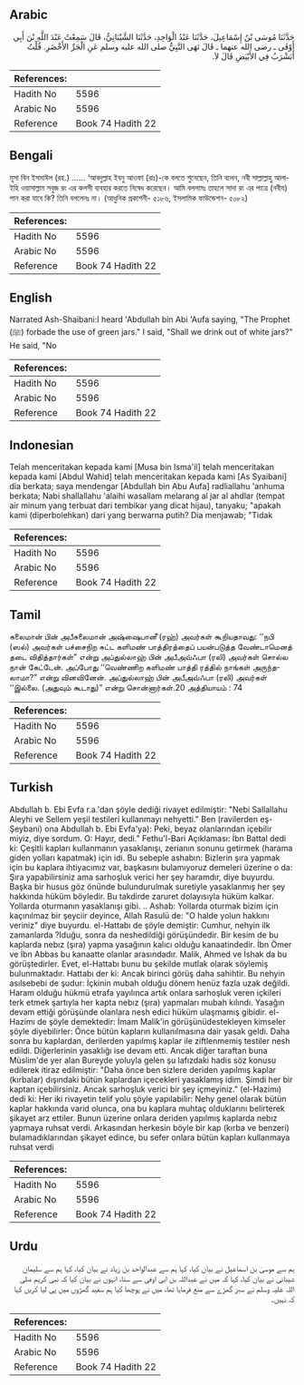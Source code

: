 ## Arabic


<div dir="rtl" lang="ar" style={{fontSize:'larger',backgroundColor:'#f8f9fa',padding:20}}>
حَدَّثَنَا مُوسَى بْنُ إِسْمَاعِيلَ، حَدَّثَنَا عَبْدُ الْوَاحِدِ، حَدَّثَنَا الشَّيْبَانِيُّ، قَالَ سَمِعْتُ عَبْدَ اللَّهِ بْنَ أَبِي أَوْفَى ـ رضى الله عنهما ـ قَالَ نَهَى النَّبِيُّ صلى الله عليه وسلم عَنِ الْجَرِّ الأَخْضَرِ‏.‏ قُلْتُ أَنَشْرَبُ فِي الأَبْيَضِ قَالَ لاَ‏.‏
</div>
<div style={{backgroundColor:'#f8f9fa',padding:20, marginBottom: 10}}><table> <thead> <tr> <th>References:</th> <th></th> </tr> </thead> <tbody><tr><td>Hadith No</td><td>5596</td></tr><tr><td>Arabic No</td><td>5596</td></tr><tr><td>Reference</td><td>Book 74 Hadith 22</td></tr></tbody></table></div>

## Bengali


<div dir="ltr" lang="bn" style={{fontSize:'larger',backgroundColor:'#f8f9fa',padding:20}}>
মূসা বিন ইসমাঈল (রহ.) ...... ‘আবদুল্লাহ ইবনু আওফা (রাঃ)-কে বলতে শুনেছেন, তিনি বলেন, নবী সাল্লাল্লাহু আলাইহি ওয়াসাল্লাম সবুজ রং এর কলসী ব্যবহার করতে নিষেধ করেছেন। আমি বললামঃ তাহলে সাদা রং এর পাত্রে (নবীয) পান করা যাবে কি? তিনি বললেনঃ না। (আধুনিক প্রকাশনী- ৫১৮৬, ইসলামিক ফাউন্ডেশন- ৫০৮২)
</div>
<div style={{backgroundColor:'#f8f9fa',padding:20, marginBottom: 10}}><table> <thead> <tr> <th>References:</th> <th></th> </tr> </thead> <tbody><tr><td>Hadith No</td><td>5596</td></tr><tr><td>Arabic No</td><td>5596</td></tr><tr><td>Reference</td><td>Book 74 Hadith 22</td></tr></tbody></table></div>

## English


<div dir="ltr" lang="en" style={{fontSize:'larger',backgroundColor:'#f8f9fa',padding:20}}>
Narrated Ash-Shaibani:I heard 'Abdullah bin Abi 'Aufa saying, "The Prophet (ﷺ) forbade the use of green jars." I said, "Shall we drink out of white jars?" He said, "No
</div>
<div style={{backgroundColor:'#f8f9fa',padding:20, marginBottom: 10}}><table> <thead> <tr> <th>References:</th> <th></th> </tr> </thead> <tbody><tr><td>Hadith No</td><td>5596</td></tr><tr><td>Arabic No</td><td>5596</td></tr><tr><td>Reference</td><td>Book 74 Hadith 22</td></tr></tbody></table></div>

## Indonesian


<div dir="ltr" lang="id" style={{fontSize:'larger',backgroundColor:'#f8f9fa',padding:20}}>
Telah menceritakan kepada kami [Musa bin Isma'il] telah menceritakan kepada kami [Abdul Wahid] telah menceritakan kepada kami [As Syaibani] dia berkata; saya mendengar [Abdullah bin Abu Aufa] radliallahu 'anhuma berkata; Nabi shallallahu 'alaihi wasallam melarang al jar al ahdlar (tempat air minum yang terbuat dari tembikar yang dicat hijau), tanyaku; "apakah kami (diperbolehkan) dari yang berwarna putih? Dia menjawab; "Tidak
</div>
<div style={{backgroundColor:'#f8f9fa',padding:20, marginBottom: 10}}><table> <thead> <tr> <th>References:</th> <th></th> </tr> </thead> <tbody><tr><td>Hadith No</td><td>5596</td></tr><tr><td>Arabic No</td><td>5596</td></tr><tr><td>Reference</td><td>Book 74 Hadith 22</td></tr></tbody></table></div>

## Tamil


<div dir="ltr" lang="ta" style={{fontSize:'larger',backgroundColor:'#f8f9fa',padding:20}}>
சுலைமான் பின் அபீசுலைமான் அஷ்ஷைபானீ (ரஹ்) அவர்கள் கூறியதாவது: ‘‘நபி (ஸல்) அவர்கள் பச்சைநிற சுட்ட களிமண் பாத்திரத்தைப் பயன்படுத்த வேண்டாமெனத் தடை விதித்தார்கள்” என்று அப்துல்லாஹ் பின் அபீஅவ்ஃபா (ரலி) அவர்கள் சொல்ல நான் கேட்டேன். அப்போது ‘‘வெண்ணிற களிமண் பாத்தி ரத்தில் நாங்கள் அருந்தலாமா?” என்று வினவினேன். அப்துல்லாஹ் பின் அபீஅவ்ஃபா (ரலி) அவர்கள் ‘‘இல்லை. (அதுவும் கூடாது)” என்று சொன்னார்கள்.20 அத்தியாயம் : 74
</div>
<div style={{backgroundColor:'#f8f9fa',padding:20, marginBottom: 10}}><table> <thead> <tr> <th>References:</th> <th></th> </tr> </thead> <tbody><tr><td>Hadith No</td><td>5596</td></tr><tr><td>Arabic No</td><td>5596</td></tr><tr><td>Reference</td><td>Book 74 Hadith 22</td></tr></tbody></table></div>

## Turkish


<div dir="ltr" lang="tr" style={{fontSize:'larger',backgroundColor:'#f8f9fa',padding:20}}>
Abdullah b. Ebi Evfa r.a.'dan şöyle dediği rivayet edilmiştir: "Nebi Sallallahu Aleyhi ve Sellem yeşil testileri kullanmayı nehyetti." Ben (ravilerden eş-Şeybani) ona Abdullah b. Ebi Evfa'ya): Peki, beyaz olanlarından içebilir miyiz, diye sordum. O: Hayır, dedi." Fethu'l-Bari Açıklaması: İbn Battal dedi ki: Çeşitli kapları kullanmanın yasaklanışı, zerianın sonunu getirmek (harama giden yolları kapatmak) için idi. Bu sebeple ashabın: Bizlerin şıra yapmak için bu kaplara ihtiyacımız var, başkasını bulamıyoruz demeleri üzerine o da: Şıra yapabilirsiniz ama sarhoşluk verici her şey haramdır, diye buyurdu. Başka bir husus göz önünde bulundurulmak suretiyle yasaklanmış her şey hakkında hüküm böyledir. Bu takdirde zaruret dolayısıyla hüküm kalkar. Yollarda oturmanın yasaklanışı gibi. .. Ashab: Yollarda oturmak bizim için kaçınılmaz bir şeyciir deyince, Allah Rasulü de: "O halde yolun hakkını veriniz" diye buyurdu. el-Hattabı de şöyle demiştir: Cumhur, nehyin ilk zamanlarda ?Iduğu, sonra da neshedildiği görüşündedir. Bir kesim de bu kaplarda nebız (şıra) yapma yasağının kalıcı olduğu kanaatindedir. İbn Ömer ve İbn Abbas bu kanaatte olanlar arasındadır. Malik, Ahmed ve İshak da bu görüştedirler. Evet, el-Hattabı bunu bu şekilde mutlak olarak söylemiş bulunmaktadır. Hattabı der ki: Ancak birinci görüş daha sahihtir. Bu nehyin asılsebebi de şudur: İçkinin mubah olduğu dönem henüz fazla uzak değildi. Haram olduğu hükmü etrafa yayılınca artık onlara sarhoşluk veren içkileri terk etmek şartıyla her kapta nebız (şıra) yapmaları mubah kılındı. Yasağın devam ettiği görüşünde olanlara nesh edici hüküm ulaşmamış gibidir. el-Hazimı de şöyle demektedir: İmam Malik'in görüşünüdestekleyen kimseler şöyle diyebilirler: Önce bütün kapların kullanılmasına dair yasak geldi. Daha sonra bu kaplardan, derilerden yapılmış kaplar ile ziftlenmemiş testiler nesh edildi. Diğerlerinin yasaklığı ise devam etti. Ancak diğer taraftan buna Müslim'de yer alan Bureyde yoluyla gelen şu lafızdaki hadis söz konusu edilerek itiraz edilmiştir: "Daha önce ben sizlere deriden yapılmış kaplar (kırbalar) dışındaki bütün kaplardan içecekleri yasaklamış idim. Şimdi her bir kaptan içebilirsiniz. Ancak sarhoşluk verici bir şey içmeyiniz." (el-Hazimı) dedi ki: Her iki rivayetin telif yolu şöyle yapılabilir: Nehy genel olarak bütün kaplar hakkında varid olunca, ona bu kaplara muhtaç olduklarını belirterek şikayet arz ettiler. Bunun üzerine onlara deriden yapılmış kaplarda nebız yapmaya ruhsat verdi. Arkasından herkesin böyle bir kap (kırba ve benzeri) bulamadıklarından şikayet edince, bu sefer onlara bütün kapları kullanmaya ruhsat verdi
</div>
<div style={{backgroundColor:'#f8f9fa',padding:20, marginBottom: 10}}><table> <thead> <tr> <th>References:</th> <th></th> </tr> </thead> <tbody><tr><td>Hadith No</td><td>5596</td></tr><tr><td>Arabic No</td><td>5596</td></tr><tr><td>Reference</td><td>Book 74 Hadith 22</td></tr></tbody></table></div>

## Urdu


<div dir="rtl" lang="ur" style={{fontSize:'larger',backgroundColor:'#f8f9fa',padding:20}}>
ہم سے موسیٰ بن اسماعیل نے بیان کیا، کہا ہم سے عبدالواحد بن زیاد نے بیان کیا، کہا ہم سے سلیمان شیبانی نے بیان کیا، کہا کہ میں نے عبداللہ بن ابی اوفی سے سنا، انہوں نے بیان کیا کہ نبی کریم صلی اللہ علیہ وسلم نے سبز گھڑے سے منع فرمایا تھا، میں نے پوچھا کیا ہم سفید گھڑوں میں پی لیا کریں کہا کہ نہیں۔
</div>
<div style={{backgroundColor:'#f8f9fa',padding:20, marginBottom: 10}}><table> <thead> <tr> <th>References:</th> <th></th> </tr> </thead> <tbody><tr><td>Hadith No</td><td>5596</td></tr><tr><td>Arabic No</td><td>5596</td></tr><tr><td>Reference</td><td>Book 74 Hadith 22</td></tr></tbody></table></div>
